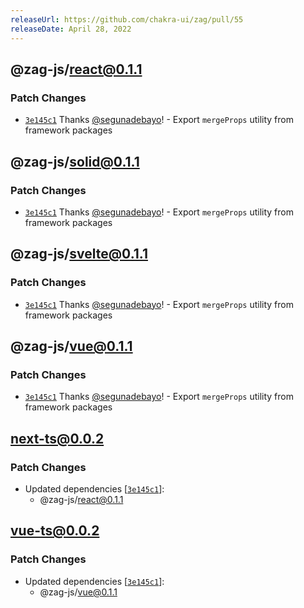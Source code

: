 ```yaml
---
releaseUrl: https://github.com/chakra-ui/zag/pull/55
releaseDate: April 28, 2022
---
```



## @zag-js/react@0.1.1

### Patch Changes

-   [`3e145c1`](https://github.com/chakra-ui/zag/commit/3e145c185d598766aae420f724c7759390cb0404) Thanks
    [@segunadebayo](https://github.com/segunadebayo)! - Export `mergeProps` utility from framework packages

 ## @zag-js/solid@0.1.1

### Patch Changes

-   [`3e145c1`](https://github.com/chakra-ui/zag/commit/3e145c185d598766aae420f724c7759390cb0404) Thanks
    [@segunadebayo](https://github.com/segunadebayo)! - Export `mergeProps` utility from framework packages

 ## @zag-js/svelte@0.1.1

### Patch Changes

-   [`3e145c1`](https://github.com/chakra-ui/zag/commit/3e145c185d598766aae420f724c7759390cb0404) Thanks
    [@segunadebayo](https://github.com/segunadebayo)! - Export `mergeProps` utility from framework packages

 ## @zag-js/vue@0.1.1

### Patch Changes

-   [`3e145c1`](https://github.com/chakra-ui/zag/commit/3e145c185d598766aae420f724c7759390cb0404) Thanks
    [@segunadebayo](https://github.com/segunadebayo)! - Export `mergeProps` utility from framework packages

 ## next-ts@0.0.2

### Patch Changes

-   Updated dependencies \[[`3e145c1`](https://github.com/chakra-ui/zag/commit/3e145c185d598766aae420f724c7759390cb0404)]:
    -   @zag-js/react@0.1.1

 ## vue-ts@0.0.2

### Patch Changes

-   Updated dependencies \[[`3e145c1`](https://github.com/chakra-ui/zag/commit/3e145c185d598766aae420f724c7759390cb0404)]:
    -   @zag-js/vue@0.1.1

